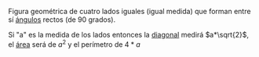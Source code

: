 Figura geométrica de cuatro lados iguales (igual medida) que forman entre sí [[ángulos]] rectos (de 90 grados).

Si "a" es la medida de los lados entonces la [[diagonal]] medirá <math>a*\sqrt{2}</math>, el [[área]] será de <math>a^2</math> y el perímetro de <math>4*a</math>